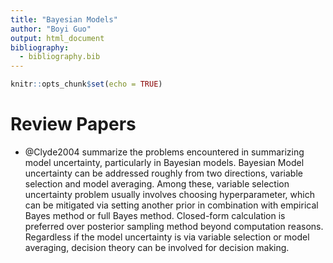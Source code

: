 ```yaml
---
title: "Bayesian Models"
author: "Boyi Guo"
output: html_document
bibliography:
  - bibliography.bib
---
```


```r
knitr::opts_chunk$set(echo = TRUE)
```

# Review Papers
- @Clyde2004 summarize the problems encountered in summarizing model uncertainty, particularly in Bayesian models. Bayesian Model uncertainty can be addressed roughly from two directions, variable selection and model averaging. Among these, variable selection uncertainty problem usually involves choosing hyperparameter, which can be mitigated via setting another prior in combination with empirical Bayes method or full Bayes method. Closed-form calculation is preferred over posterior sampling method beyond computation reasons. Regardless if the model uncertainty is via variable selection or model averaging, decision theory can be involved for decision making.
